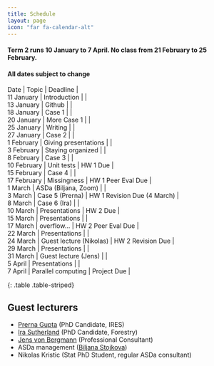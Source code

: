 ```yaml
---
title: Schedule
layout: page
icon: "far fa-calendar-alt"
---
```


#### Term 2 runs 10 January to 7 April. No class from 21 February to 25 February.

#### All dates subject to change

| Date | Topic | Deadline |
| 11 January | Introduction | |
| 13 January | Github | |
| 18 January | Case 1 | |
| 20 January | More Case 1 | |
| 25 January | Writing | |
| 27 January | Case 2 | |
| 1 February | Giving presentations | |
| 3 February | Staying organized | |
| 8 February | Case 3 | |
| 10 February | Unit tests | HW 1 Due |
| 15 February | Case 4 | |
| 17 February | Missingness | HW 1 Peer Eval Due |
| 1 March | ASDa (Biljana, Zoom) | |
| 3 March | Case 5 (Prerna) | HW 1 Revision Due (4 March) |
| 8 March | Case 6 (Ira) | |
| 10 March | Presentations | HW 2 Due |
| 15 March | Presentations | |
| 17 March | overflow... | HW 2 Peer Eval Due |
| 22 March | Presentations | |
| 24 March | Guest lecture (Nikolas) | HW 2 Revision Due |
| 29 March | Presentations | |
| 31 March | Guest lecture (Jens) | |
| 5 April | Presentations | |
| 7 April | Parallel computing | Project Due |

{: .table .table-striped}

## Guest lecturers

-   [Prerna Gupta](https://ires.ubc.ca/person/prerna-gupta/) (PhD Candidate, IRES)
-   [Ira Sutherland](http://www.irasutherland.com) (PhD Candidate, Forestry)
-   [Jens von Bergmann](https://mountainmath.ca) (Professional Consultant)
-   ASDa management ([Biljana Stojkova](https://asda.stat.ubc.ca/about.html))
-   Nikolas Kristic (Stat PhD Student, regular ASDa consultant)
